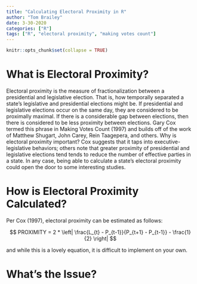 ```yaml
---
title: "Calculating Electoral Proximity in R"
author: "Tom Brailey"
date: 3-30-2020
categories: ["R"]
tags: ["R", "electoral proximity", "making votes count"]
---
```


```r
knitr::opts_chunk$set(collapse = TRUE)
```

# What is Electoral Proximity?

Electoral proximity is the measure of fractionalization between a presidential and legislative election. That is, how temporally separated a state's legislative and presidential elections might be. If presidential and legislative elections occur on the same day, they are considered to be proximally maximal. If there is a considerable gap between elections, then there is considered to be less proximity between elections. Gary Cox termed this phrase in Making Votes Count (1997) and builds off of the work of Matthew Shugart, John Carey, Rein Taagepera, and others. Why is electoral proximity important? Cox suggests that it taps into executive-legislative behaviors; others note that greater proximity of presidential and legislative elections tend tends to reduce the number of effective parties in a state. In any case, being able to calculate a state's electoral proximity could open the door to some interesting studies. 

# How is Electoral Proximity Calculated? 

Per Cox (1997), electoral proximity can be estimated as follows: 

$$ PROXIMITY = 2 * \left| \frac{L_{t} - P_{t-1}}{P_{t+1} - P_{t-1}} - \frac{1}{2} \right|  $$

and while this is a lovely equation, it is difficult to implement on your own. 

# What's the Issue? 